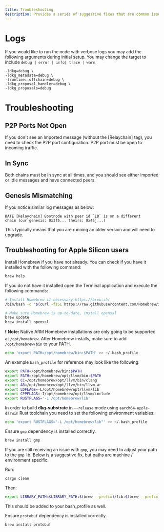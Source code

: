 ```yaml
---
title: Troubleshooting
description: Provides a series of suggestive fixes that are common issues when starting a Tangle node.
---
```


# Logs

If you would like to run the node with verbose logs you may add the following arguments during initial setup. You may change the target to include `debug | error | info| trace | warn`.

```
-ldkg=debug \
-ldkg_metadata=debug \
-lruntime::offchain=debug \
-ldkg_proposal_handler=debug \
-ldkg_proposals=debug
```

# Troubleshooting

## P2P Ports Not Open

If you don't see an Imported message (without the [Relaychain] tag), you need to check the P2P port configuration. P2P port must be open to incoming traffic.

## In Sync

Both chains must be in sync at all times, and you should see either Imported or Idle messages and have connected peers.

## Genesis Mismatching

If you notice similar log messages as below:

```
DATE [Relaychain] Bootnode with peer id `ID` is on a different
chain (our genesis: 0x3f5... theirs: 0x45j...)
```

This typically means that you are running an older version and will need to upgrade.

## Troubleshooting for Apple Silicon users

Install Homebrew if you have not already. You can check if you have it installed with the following command:

```sh filename="brew" copy
brew help
```

If you do not have it installed open the Terminal application and execute the following commands:

```sh filename="install brew" copy
# Install Homebrew if necessary https://brew.sh/
/bin/bash -c "$(curl -fsSL https://raw.githubusercontent.com/Homebrew/install/master/install.sh)"

# Make sure Homebrew is up-to-date, install openssl
brew update
brew install openssl
```

❗ **Note:** Native ARM Homebrew installations are only going to be supported at `/opt/homebrew`. After Homebrew installs, make sure to add `/opt/homebrew/bin` to your PATH.

```sh filename="add PATH" copy
echo 'export PATH=/opt/homebrew/bin:$PATH' >> ~/.bash_profile
```

An example `bash_profile` for reference may look like the following:

```sh filename="export PATH" copy
export PATH=/opt/homebrew/bin:$PATH
export PATH=/opt/homebrew/opt/llvm/bin:$PATH
export CC=/opt/homebrew/opt/llvm/bin/clang
export AR=/opt/homebrew/opt/llvm/bin/llvm-ar
export LDFLAGS=-L/opt/homebrew/opt/llvm/lib
export CPPFLAGS=-I/opt/homebrew/opt/llvm/include
export RUSTFLAGS='-L /opt/homebrew/lib'
```

In order to build **dkg-substrate** in `--release` mode using `aarch64-apple-darwin` Rust toolchain you need to set the following environment variables:

```sh filename="export" copy
echo 'export RUSTFLAGS="-L /opt/homebrew/lib"' >> ~/.bash_profile
```

Ensure `gmp` dependency is installed correctly.

```sh filename="install gmp" copy
brew install gmp
```

If you are still receiving an issue with `gmp`, you may need to adjust your path to the `gmp` lib. Below is a suggestive fix, but paths are machine / environment specific.

Run:

```sh filename="clean" copy
cargo clean
```

Then:

```sh filename="export" copy
export LIBRARY_PATH=$LIBRARY_PATH:$(brew --prefix)/lib:$(brew --prefix)/opt/gmp/lib
```

This should be added to your bash_profile as well.

Ensure `protobuf` dependency is installed correctly.

```sh filename="install protobuf" copy
brew install protobuf
```
